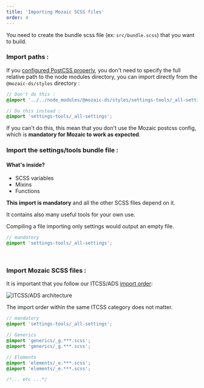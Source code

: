 ```yaml
---
title: 'Importing Mozaic SCSS files'
order: 4
---
```


You need to create the bundle scss file (ex: `src/bundle.scss`) that you want to build.

### Import paths :

If you [configured PostCSS properly](/GetStarted/Developers/configurePostCss/), you don't need to specify the full relative path to the node modules directory, you can import directly from the `@mozaic-ds/styles` directory :

```scss
// Don't do this :
@import '../../node_modules/@mozaic-ds/styles/settings-tools/_all-settings';

// Do this instead :
@import 'settings-tools/_all-settings';
```

If you can't do this, this mean that you don't use the Mozaic postcss config, which is **mandatory for Mozaic to work as expected**.

### Import the settings/tools bundle file :

#### What's inside?

- SCSS variables
- Mixins
- Functions

**This import is mandatory** and all the other SCSS files depend on it.

It contains also many useful tools for your own use.

Compiling a file importing only settings would output an empty file.

```scss
// mandatory
@import 'settings-tools/_all-settings';
```

<br />

### Import Mozaic SCSS files :

It is important that you follow our ITCSS/ADS [import order](https://gael-boyenval.gitbook.io/atomic-design-css-architecture-with-itcss-bem-sass/principles/unifying-itcss-with-ads#summarize-the-new-architecture):

![ITCSS/ADS architecture](itcss-atomic-prefixes.jpg)

The import order within the same ITCSS category does not matter.

```scss
// mandatory
@import 'settings-tools/_all-settings';

// Generics
@import 'generics/_g.***.scss';
@import 'generics/_g.***.scss';

// Elements
@import 'elements/_e.***.scss';
@import 'elements/_e.***.scss';

/*... etc ...*/
```

